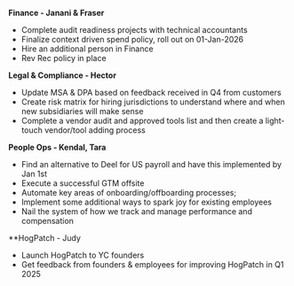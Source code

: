 **Finance - Janani & Fraser**
* Complete audit readiness projects with technical accountants
* Finalize context driven spend policy, roll out on 01-Jan-2026
* Hire an additional person in Finance
* Rev Rec policy in place 


**Legal & Compliance - Hector**
* Update MSA & DPA based on feedback received in Q4 from customers
* Create risk matrix for hiring jurisdictions to understand where and when new subsidiaries will make sense
* Complete a vendor audit and approved tools list and then create a light-touch vendor/tool adding process 

**People Ops - Kendal, Tara**
* Find an alternative to Deel for US payroll and have this implemented by Jan 1st 
* Execute a successful GTM offsite
* Automate key areas of onboarding/offboarding processes;
* Implement some additional ways to spark joy for existing employees
* Nail the system of how we track and manage performance and compensation

**HogPatch - Judy

- Launch HogPatch to YC founders
- Get feedback from founders & employees for improving HogPatch in Q1 2025
